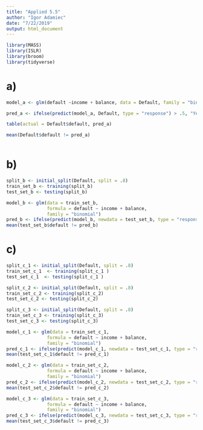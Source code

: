 ```yaml
---
title: "Applied 5.5"
author: "Igor Adamiec"
date: "7/22/2019"
output: html_document
---
```


```r
library(MASS)
library(ISLR)
library(broom)
library(tidyverse)
```

# a)

```r
model_a <- glm(default ~income + balance, data = Default, family = "binomial")

pred_a <- ifelse(predict(model_a, Default, type = "response") > .5, "Yes", "No")

table(actual = Default$default, pred_a)

mean(Default$default != pred_a)
```

```r

```


# b)

```r
split_b <- initial_split(Default, split = .8)
train_set_b <- training(split_b)
test_set_b <- testing(split_b)
```

```r
model_b <- glm(data = train_set_b,
               formula = default ~ income + balance,
               family = "binomial")
pred_b <- ifelse(predict(model_b, newdata = test_set_b, type = "response") > .5, "Yes", "No")
mean(test_set_b$default != pred_b)

```

# c)

```r
split_c_1 <- initial_split(Default, split = .8)
train_set_c_1  <- training(split_c_1 )
test_set_c_1  <- testing(split_c_1 )

split_c_2 <- initial_split(Default, split = .8)
train_set_c_2 <- training(split_c_2)
test_set_c_2 <- testing(split_c_2)

split_c_3 <- initial_split(Default, split = .8)
train_set_c_3 <- training(split_c_3)
test_set_c_3 <- testing(split_c_3)
```

```r
model_c_1 <- glm(data = train_set_c_1,
               formula = default ~ income + balance,
               family = "binomial")
pred_c_1 <- ifelse(predict(model_c_1, newdata = test_set_c_1, type = "response") > .5, "Yes", "No")
mean(test_set_c_1$default != pred_c_1)
```

```r
model_c_2 <- glm(data = train_set_c_2,
               formula = default ~ income + balance,
               family = "binomial")
pred_c_2 <- ifelse(predict(model_c_2, newdata = test_set_c_2, type = "response") > .5, "Yes", "No")
mean(test_set_c_2$default != pred_c_2)
```

```r
model_c_3 <- glm(data = train_set_c_3,
               formula = default ~ income + balance,
               family = "binomial")
pred_c_3 <- ifelse(predict(model_c_3, newdata = test_set_c_3, type = "response") > .5, "Yes", "No")
mean(test_set_c_3$default != pred_c_3)
```
